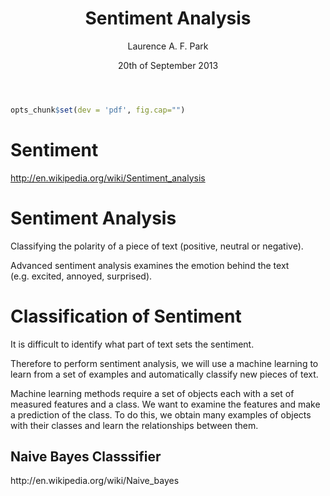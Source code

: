 % Sentiment Analysis
% Laurence A. F. Park
% 20th of September 2013

```r
opts_chunk$set(dev = 'pdf', fig.cap="")
```


# Sentiment

<http://en.wikipedia.org/wiki/Sentiment_analysis>


# Sentiment Analysis

Classifying the polarity of a piece of text (positive, neutral or
negative).

Advanced sentiment analysis examines the emotion behind the text
(e.g. excited, annoyed, surprised).






# Classification of Sentiment


It is difficult to identify what part of text sets the sentiment.

Therefore to perform sentiment analysis, we will use a machine
learning to learn from a set of examples and automatically classify
new pieces of text.

Machine learning methods require a set of objects each with a set of
measured features and a class.  We want to examine the features and
make a prediction of the class.  To do this, we obtain many examples
of objects with their classes and learn the relationships between
them.


## Naive Bayes Classsifier
http://en.wikipedia.org/wiki/Naive_bayes
